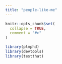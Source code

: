 ```yaml
---
title: "people-like-me"
---
```


```r
knitr::opts_chunk$set(
  collapse = TRUE,
  comment = "#>"
)
```

```r
library(plmphd)
library(devtools)
library(testthat)
```
